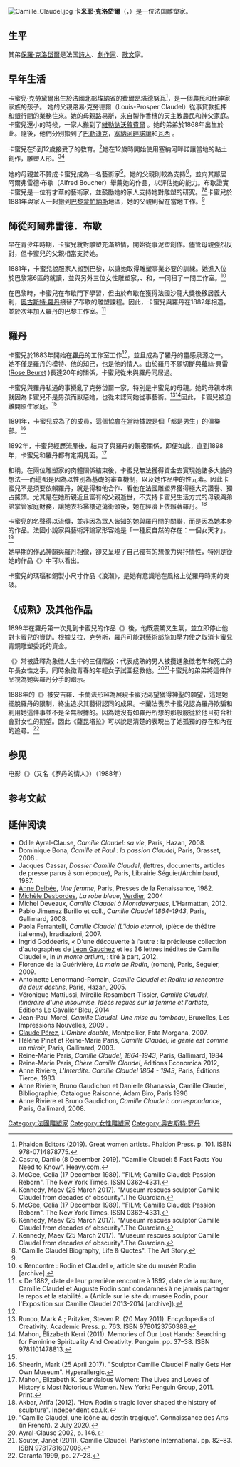 {{expand language|1=en|page=Camille Claudel|time=2019-12-08T20:22:48+00:00}}
[[File:Camille_Claudel.jpg|thumb]]
'''卡米耶·克洛岱爾'''{{參|name=世人名|《[[世界人名翻譯大辭典|世界人名翻譯大辭典]]》，第595頁，「Claudel, Paul-Louis-Charles-Marie」條把「Claudel」譯作「克洛岱爾」，而「Claudel, Paul-Louis-Charles-Marie」是她的弟弟。}}（{{lang-fr|Camille Claudel}}，{{bd|1864年|12月8日|1943年|10月19日}}）是一位法国雕塑家。
==生平==
其弟[[保羅·克洛岱爾|保羅·克洛岱爾]]是法国[[詩人|詩人]]、[[劇作家|劇作家]]、[[散文|散文]]家。

==早年生活==
卡蜜兒·克勞黛爾出生於[[法國|法國]]北部[[埃納省|埃納省]]的[[費爾昂塔德努瓦|費爾昂塔德努瓦]]<ref>Phaidon Editors (2019). Great women artists. Phaidon Press. p. 101. ISBN 978-0714878775.</ref>，是一個農民和仕紳家家族的孩子。 她的父親路易·克勞德爾（Louis-Prosper Claudel）從事貸款抵押和銀行間的業務往來。她的母親路易斯，來自製作香檳的天主教農民和神父家庭。卡蜜兒還小的時候，一家人搬到了[[維勒訥沃敘費爾|維勒訥沃敘費爾]] 。她的弟弟{{Internal link helper/en|保羅·克勞德爾|Paul_Claudel Paul Claudel}}於1868年出生於此。隨後，他們分別搬到了[[巴勒迪克|巴勒迪克]]，[[塞納河畔諾讓|塞納河畔諾讓]]和[[瓦西|瓦西]] 。

卡蜜兒在5到12歲接受了{{Internal link helper/en|基督教教義姊妹|Sisters_of_Christian_Doctrine_of_Nancy}}的教育。<ref>Castro, Danilo (8 December 2019). "Camille Claudel: 5 Fast Facts You Need to Know". Heavy.com.</ref>她在12歲時開始使用塞納河畔諾讓當地的黏土創作，雕塑人形。<ref>McGee, Celia (17 December 1989). "FILM; Camille Claudel: Passion Reborn". The New York Times. ISSN 0362-4331. </ref><ref> Kennedy, Maev (25 March 2017). "Museum rescues sculptor Camille Claudel from decades of obscurity".The Guardian.</ref>

她的母親並不贊成卡蜜兒成為一名藝術家<ref> McGee, Celia (17 December 1989). "FILM; Camille Claudel: Passion Reborn". The New York Times. ISSN 0362-4331. </ref>。她的父親則較為支持<ref> Kennedy, Maev (25 March 2017). "Museum rescues sculptor Camille Claudel from decades of obscurity".The Guardian. </ref>，並向其鄰居阿爾弗雷德·布歇（Alfred Boucher）舉薦她的作品，以評估她的能力。布歇證實卡蜜兒是一位有才華的藝術家，並鼓勵她的家人支持她對雕塑的研究。<ref> Kennedy, Maev (25 March 2017). "Museum rescues sculptor Camille Claudel from decades of obscurity".The Guardian. 
</ref><ref name="#1"> "Camille Claudel Biography, Life & Quotes". The Art Story.</ref>卡蜜兒於1881年與家人一起搬到[[巴黎|巴黎]][[蒙帕納斯|蒙帕納斯]]地區，她的父親則留在當地工作。<ref name="#1"/>

==師從阿爾弗雷德．布歇==
早在青少年時期，卡蜜兒就對雕塑充滿熱情，開始從事泥塑創作。儘管母親強烈反對，但卡蜜兒的父親相當支持她。

1881年，卡蜜兒說服家人搬到巴黎，以讓她取得雕塑事業必要的訓練。她進入位於巴黎第6區的{{Internal link helper/en|柯拉霍希學院|Acad%C3%A9mie_Colarossi Académie Colarossi}}就讀，並與另外三位女性雕塑家，{{Internal link helper/en|潔西．利普斯柯姆|Jessie_Lipscomb Jessie Lipscomb}}、{{Internal link helper/en|艾蜜莉．福西特|Emily Fawcett}}和{{Internal link helper/en|艾米．辛格|Amy Singer}}，一同租了一間工作室。<ref>« Rencontre : Rodin et Claudel », article site du musée Rodin [archive].</ref>

在巴黎時，卡蜜兒在布歇門下學習，但由於布歇在獲得法國沙龍大獎後移居義大利，[[奧古斯特·羅丹|奧古斯特·羅丹]]接替了布歇的雕塑課程。因此，卡蜜兒與羅丹在1882年相遇，並於次年加入羅丹的巴黎工作室。<ref> « De 1882, date de leur première rencontre à 1892, date de la rupture, Camille Claudel et Auguste Rodin sont condamnés à ne jamais partager le repos et la stabilité. » (Article sur le site du musée Rodin, pour l'Exposition sur Camille Claudel 2013-2014 [archive]).</ref>

==羅丹==
卡蜜兒於1883年開始在[[羅丹|羅丹]]的工作室工作<ref name="#1"/>，並且成為了羅丹的靈感泉源之一。她不僅是羅丹的模特、他的知己，也是他的情人。由於羅丹不願切斷與蘿絲‧貝雷([https://fr.wikipedia.org/wiki/Rose_Beuret Rose Beuret] {{Wayback|url=https://fr.wikipedia.org/wiki/Rose_Beuret |date=20220105015935 }})長達20年的關係，卡蜜兒從未與羅丹同居過。

卡蜜兒與羅丹私通的事攪亂了克勞岱爾一家，特別是卡蜜兒的母親。她的母親本來就因為卡蜜兒不是男孩而厭惡她，也從未認同她從事藝術。<ref> Runco, Mark A.; Pritzker, Steven R. (20 May 2011). Encyclopedia of Creativity. Academic Press. p. 763. ISBN 9780123750389.</ref><ref>Mahon, Elizabeth Kerri (2011). Memories of Our Lost Hands: Searching for Feminine Spirituality And Creativity. Penguin. pp. 37–38. ISBN 9781101478813.</ref>因此，卡蜜兒被迫離開原生家庭。<ref name="#1"/>

1891年，卡蜜兒成為了{{Internal link helper/en|法國國家美術協會|Soci%C3%A9t%C3%A9_Nationale_des_Beaux-Arts Société Nationale des Beaux-Arts}}的成員，這個協會在當時據說是個「都是男生」的俱樂部。<ref> Sheerin, Mark (25 April 2017). "Sculptor Camille Claudel Finally Gets Her Own Museum". Hyperallergic.</ref>

1892年，卡蜜兒經歷流產後，結束了與羅丹的親密關係，即便如此，直到1898年，卡蜜兒和羅丹都有定期見面。<ref>Mahon, Elizabeth K. Scandalous Women: The Lives and Loves of History's Most Notorious Women. New York: Penguin Group, 2011. Print.</ref>

{{Internal link helper/en|勒‧柯奈克|Gael Le Cornec}}和{{Internal link helper/en|蒲樂克|Griselda_Pollock Griselda Pollock}}稱，在兩位雕塑家的肉體關係結束後，卡蜜兒無法獲得資金去實現她諸多大膽的想法──而這都是因為以性別為基礎的審查機制，以及她作品中的性元素。因此卡蜜兒不是須要依賴羅丹，就是得和他合作、看他在法國雕塑界獲得極大的讚譽、獨占鰲頭。尤其是在她所親近且富有的父親逝世，不支持卡蜜兒生活方式的母親與弟弟掌管家庭財務，讓她衣衫襤褸遊蕩街頭後，她在經濟上依賴著羅丹。<ref>Akbar, Arifa (2012). "How Rodin's tragic lover shaped the history of sculpture". Independent.co.uk.</ref>

卡蜜兒的名聲得以流傳，並非因為眾人皆知的她與羅丹間的關聯，而是因為她本身的作品。法國小說家與藝術評論家{{Internal link helper/en|奧克塔夫·米爾博|Octave_Mirbeau Octave Mirbeau}}形容她是「一種反自然的存在：一個女天才」。<ref>"Camille Claudel, une icône au destin tragique". Connaissance des Arts (in French). 2 July 2020.</ref>

她早期的作品神韻與羅丹相像，卻又呈現了自己獨有的想像力與抒情性，特別是從她的作品《{{Internal link helper/en|華爾滋|The_Waltz_(Claudel) The Walz}}》中可以看出。

卡蜜兒的瑪瑙和銅製小尺寸作品《浪潮》，是她有意識地在風格上從羅丹時期的突破。

==《成熟》及其他作品==
1899年在羅丹第一次見到卡蜜兒的作品《{{Internal link helper/en|成熟|The_Mature_Age The Mature Age}}》後，他既震驚又生氣，並立即停止他對卡蜜兒的資助。根據艾拉．克勞斯，羅丹可能對藝術部施加壓力使之取消卡蜜兒青銅雕塑委託的資金。

《{{Internal link helper/en|成熟|The_Mature_Age The Mature Age}}》常被詮釋為象徵人生中的三個階段：代表成熟的男人被攬進象徵老年和死亡的年長女性之手，同時象徵青春的年輕女子試圖拯救他。<ref>Ayral-Clause 2002, p. 146.</ref><ref>Souter, Janet (2011). Camille Claudel. Parkstone International. pp. 82–83. ISBN 9781781607008.</ref>卡蜜兒的弟弟將這件作品視為她與羅丹分手的暗示。

1888年的《{{Internal link helper/en|薩昆塔拉|Sakuntala_(Claudel) Sakuntala}}》被安吉羅．卡蘭法形容為展現卡蜜兒渴望獲得神聖的願望，這是她擺脫羅丹的限制，終生追求其藝術認同的成果。卡蘭法表示卡蜜兒認為羅丹欺騙和利用她這件事並不是全無根據的。因為她沒有如羅丹所想的那般服從於他且符合社會對女性的期望。因此《薩昆塔拉》可以說是清楚的表現出了她孤獨的存在和內在的追尋。<ref>Caranfa 1999, pp. 27–28.</ref>

== 参见 ==
电影《{{link-en|卡米耶·克劳岱尔|Camille Claudel (film)}}》（又名《罗丹的情人》）（1988年）

== 参考文献 ==
{{Reffoot}}
<references />

==延伸阅读==
* Odile Ayral-Clause, ''Camille Claudel: sa vie'', Paris, Hazan, 2008.
* Dominique Bona, ''Camille et Paul : la passion Claudel'', Paris, Grasset, 2006 {{ISBN|2246706610}}.
* Jacques Cassar, ''Dossier Camille Claudel'', (lettres, documents, articles de presse parus à son époque), Paris, Librairie Séguier/Archimbaud, 1987.
* [[Anne_Delbée|Anne Delbée]], ''Une femme'', Paris, Presses de la Renaissance, 1982.
* [[Michèle_Desbordes|Michèle Desbordes]], ''La robe bleue'', [[Éditions_Verdier|Verdier]], 2004
* Michel Deveaux, ''Camille Claudel à Montdevergues'', L'Harmattan, 2012.
* Pablo Jimenez Burillo et coll., ''Camille Claudel 1864-1943'', Paris, Gallimard, 2008.
* Paola Ferrantelli, ''Camille Claudel (L'idolo eterno)'', (pièce de théâtre italienne), Irradiazioni, 2007.
* Ingrid Goddeeris, « D'une découverte à l'autre : la précieuse collection d'autographes de [[Léon_Gauchez|Léon Gauchez]] et les 36 lettres inédites de Camille Claudel », in ''In monte artium'', {{n°|5}} : tiré à part, 2012.
* Florence de la Guérivière, ''La main de Rodin'', (roman), Paris, Séguier, 2009.
* Antoinette Lenormand-Romain, ''Camille Claudel et Rodin: la rencontre de deux destins'', Paris, Hazan, 2005.
* Véronique Mattiussi, Mireille Rosambert-Tissier, ''Camille Claudel, itinéraire d'une insoumise. Idées reçues sur la femme et l'artiste'', Éditions Le Cavalier Bleu, 2014
* Jean-Paul Morel, ''Camille Claudel. Une mise au tombeau'', Bruxelles, Les Impressions Nouvelles, 2009 {{ISBN|9782874490743}}.
* [[Claude_Pérez|Claude Pérez]], ''L'Ombre double'', Montpellier, Fata Morgana, 2007.
* Hélène Pinet et Reine-Marie Paris, ''Camille Claudel, le génie est comme un miroir'', Paris, Gallimard, 2003.
* Reine-Marie Paris, ''Camille Claudel, 1864-1943'', Paris, Gallimard, 1984 {{ISBN|2-07-011075-3}}
* Reine-Marie Paris, ''Chère Camille Claudel'', éditions Economica 2012, {{ISBN|978 2 7178 6440 3}}
* Anne Rivière, ''L'Interdite. Camille Claudel 1864 - 1943'', Paris, Éditions Tierce, 1983.
* Anne Rivière, Bruno Gaudichon et Danielle Ghanassia, Camille Claudel, Bibliographie, Catalogue Raisonné, Adam Biro, Paris 1996
* Anne Rivière et Bruno Gaudichon, ''Camille Claude l: correspondance'', Paris, Gallimard, 2008.

{{Authority control}}
{{DEFAULTSORT: Claudel, Camille}}
[[Category:法國雕塑家|Category:法國雕塑家]]
[[Category:女性雕塑家|Category:女性雕塑家]]
[[Category:奥古斯特·罗丹|Category:奥古斯特·罗丹]]